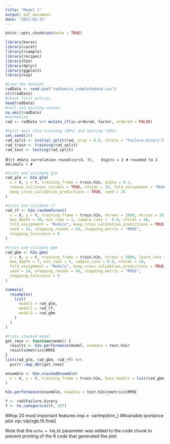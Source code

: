 ```yaml
---
title: "Model 1"
output: pdf_document
date: "2023-03-31"
---
```


```r
knitr::opts_chunk$set(echo = TRUE)
```


```r
library(keras)
library(caret)
library(rsample)   
library(recipes)   
library(h2o)  
library(dplyr)
library(ggplot2)
library(vip)
```


```r
#Load the dataset
radData <- read.csv("radiomics_completedata.csv")
str(radData)
#check first entries
head(radData)
#null and missing values
na.omit(radData)
#normalize
rad <- radData %>% mutate_if(is.ordered, factor, ordered = FALSE)
```

```r
#Split data into training (80%) and testing (20%)
set.seed(24)
rad_split <- initial_split(rad, prop = 0.8, strata = "Failure.binary")
rad_train <- training(rad_split)
rad_test <- testing(rad_split)
```


#```{r}
#data correlation
round(cor(X, Y),
  digits = 2 # rounded to 2 decimals
)
#```

```r
#train and validate glm
rad_glm <- h2o.glm(
  x = X, y = Y, training_frame = train.h2o, alpha = 0.1,
  remove_collinear_columns = TRUE, nfolds = 10, fold_assignment = "Modulo",
  keep_cross_validation_predictions = TRUE, seed = 24
)
```


```r
#train and validate rf
rad_rf <- h2o.randomForest(
  x = X, y = Y, training_frame = train.h2o, ntrees = 1000, mtries = 20,
  max_depth = 30, min_rows = 1, sample_rate =  0.8, nfolds = 10,
  fold_assignment = "Modulo", keep_cross_validation_predictions = TRUE,
  seed = 24, stopping_rounds = 50, stopping_metric = "RMSE",
  stopping_tolerance = 0
)
```

```r
#train and validate gbm
rad_gbm <- h2o.gbm(
  x = X, y = Y, training_frame = train.h2o, ntrees = 5000, learn_rate = 0.01,
  max_depth = 7, min_rows = 5, sample_rate = 0.8, nfolds = 10,
  fold_assignment = "Modulo", keep_cross_validation_predictions = TRUE,
  seed = 24, stopping_rounds = 50, stopping_metric = "RMSE",
  stopping_tolerance = 0
)
```
```r
summary(
  resamples(
    list(
      model1 = rad_glm,
      model2 = rad_rf,
      model3 = rad_gbm
    )
  )
)
```

```r
#train stacked model
get_rmse <- function(model) {
  results <- h2o.performance(model, newdata = test.h2o)
  results@metrics$RMSE
}
list(rad_glm, rad_gbm, rad_rf) %>%
  purrr::map_dbl(get_rmse)

ensemble <- h2o.stackedEnsemble(
  x = X, y = Y, training_frame = train.h2o, base_models = list(rad_gbm, rad_glm, rad_rf)
)

h2o.performance(ensemble, newdata = test.h2o)@metrics$RMSE

```



```r
Y <- rad$Failure.binary
Y <- to_categorical(Y, 197)
```





##top 20 most important features
imp <- varImp(knn_)
##variable iportance plot
vip::vip(xgb.fit.final)

Note that the `echo = FALSE` parameter was added to the code chunk to prevent printing of the R code that generated the plot.
